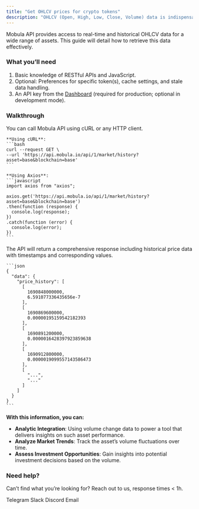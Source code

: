 ```yaml
---
title: "Get OHLCV prices for crypto tokens"
description: "OHLCV (Open, High, Low, Close, Volume) data is indispensable for conducting thorough market analysis."
---
```


Mobula API provides access to real-time and historical OHLCV data for a wide range of assets. This guide will detail how to retrieve this data effectively.

### What you’ll need

1. Basic knowledge of RESTful APIs and JavaScript.
2. Optional: Preferences for specific token(s), cache settings, and stale data handling.
3. An API key from the [Dashboard](https://admin.mobula.fi) (required for production; optional in development mode).

### Walkthrough

<Steps>
  <Step title="Execute the API Call">
    You can call Mobula API using cURL or any HTTP client.

    **Using cURL**:
    ```bash
    curl --request GET \
    --url 'https://api.mobula.io/api/1/market/history?asset=base&blockchain=base'
    ```

    **Using Axios**:
    ```javascript
    import axios from "axios";

    axios.get('https://api.mobula.io/api/1/market/history?asset=base&blockchain=base')
    .then(function (response) {
      console.log(response);
    })
    .catch(function (error) {
      console.log(error);
    })
    ```
  </Step>

  <Step title="Review the Response">
    The API will return a comprehensive response including historical price data with timestamps and corresponding values.

    ```json
    {
      "data": {
        "price_history": [
          [
            1690848000000,
            6.591077336435656e-7
          ],
          [
            1690869600000,
            0.00000195159542182393
          ],
          [
            1690891200000,
            0.0000016428397923859638
          ],
          [
            1690912800000,
            0.0000019099557143586473
          ],
          [
            "...",
            "..."
          ]
        ]
      }
    }
    ```
  </Step>
</Steps>

**With this information, you can:**

- **Analytic Integration**: Using volume change data to power a tool that delivers insights on such asset performance.
- **Analyze Market Trends**: Track the asset’s volume fluctuations over time.
- **Assess Investment Opportunities**: Gain insights into potential investment decisions based on the volume.

### Need help?

Can’t find what you’re looking for? Reach out to us, response times < 1h.

<CardGroup>
  <Card title="Support" icon="Telegram" href="https://t.me/MobulaConnectBot">
    Telegram
  </Card>
  <Card title="Support" icon="Slack" href="https://join.slack.com/t/mobulaapi/shared_invite/zt-29zrrpjnl-I0tyD73sy7zKy8q~KLL3Ug">
    Slack
  </Card>
  <Card title="Support" icon="Discord" href="https://discord.gg/JVT7xKm3AD">
    Discord
  </Card>
  <Card title="Email Support" icon="envelope" href="mailto:contact@mobulalabs.org">
    Email
  </Card>
</CardGroup>
